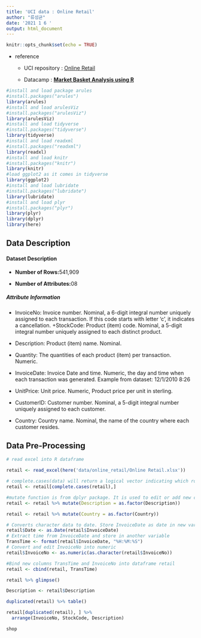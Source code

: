 ```yaml
---
title: 'UCI data : Online Retail'
author: "류성균"
date: '2021 1 6 '
output: html_document
---
```


```r
knitr::opts_chunk$set(echo = TRUE)
```

-   reference

    -   UCI repository : [Online Retail](http://archive.ics.uci.edu/ml/datasets/online+retail)

    -   Datacamp : [**Market Basket Analysis using R**](https://www.datacamp.com/community/tutorials/market-basket-analysis-r)

```r
#install and load package arules
#install.packages("arules")
library(arules)
#install and load arulesViz
#install.packages("arulesViz")
library(arulesViz)
#install and load tidyverse
#install.packages("tidyverse")
library(tidyverse)
#install and load readxml
#install.packages("readxml")
library(readxl)
#install and load knitr
#install.packages("knitr")
library(knitr)
#load ggplot2 as it comes in tidyverse
library(ggplot2)
#install and load lubridate
#install.packages("lubridate")
library(lubridate)
#install and load plyr
#install.packages("plyr")
library(plyr)
library(dplyr)
library(here)
```

## Data Description

#### **Dataset Description**

-   **Number of Rows:**541,909

-   **Number of Attributes:**08

##### Attribute Information

-   InvoiceNo: Invoice number. Nominal, a 6-digit integral number uniquely assigned to each transaction. If this code starts with letter 'c', it indicates a cancellation. +StockCode: Product (item) code. Nominal, a 5-digit integral number uniquely assigned to each distinct product.

-   Description: Product (item) name. Nominal.

-   Quantity: The quantities of each product (item) per transaction. Numeric.

-   InvoiceDate: Invoice Date and time. Numeric, the day and time when each transaction was generated. Example from dataset: 12/1/2010 8:26

-   UnitPrice: Unit price. Numeric, Product price per unit in sterling.

-   CustomerID: Customer number. Nominal, a 5-digit integral number uniquely assigned to each customer.

-   Country: Country name. Nominal, the name of the country where each customer resides.

## Data Pre-Processing

```r
# read excel into R dataframe

retail <- read_excel(here('data/online_retail/Online Retail.xlsx'))

# complete.cases(data) will return a logical vector indicating which rows have no missing value Then use the vector to get only rows that are complete using retail[,].
retail <- retail[complete.cases(retail),]

#mutate function is from dplyr package. It is used to edit or add new columns to dataframe. Here Description column is being converted to factor column. as.factor converts column to factor column. %>% is an operator with which you may pipe values to another function or expression
retail <- retail %>% mutate(Description = as.factor(Description))
```

```r
retail <- retail %>% mutate(Country = as.factor(Country))
```

```r
# Converts character data to date. Store InvoiceDate as date in new variable
retail$Date <- as.Date(retail$InvoiceDate)
# Extract time from InvoiceDate and store in another variable
TransTime <- format(retail$InvoiceDate, "%H:%M:%S")
# Convert and edit InvoiceNo into numeric
retail$InvoiceNo <- as.numeric(as.character(retail$InvoiceNo))
```

```r
#Bind new columns TransTime and InvoiceNo into dataframe retail
retail <- cbind(retail, TransTime)
```

```r
retail %>% glimpse()
```

```r
Description <- retail$Description

duplicated(retail) %>% table()

retail[duplicated(retail), ] %>% 
  arrange(InvoiceNo, StockCode, Description)
```

```r
shop
```


